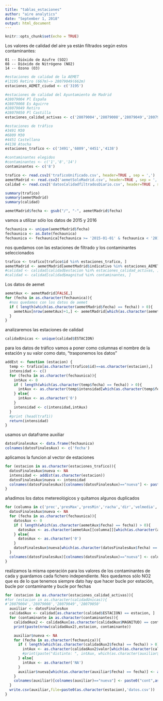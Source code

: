```yaml
---
title: "tablas_estaciones"
author: "aire analytics"
date: "September 1, 2018"
output: html_document
---
```


```r
knitr::opts_chunk$set(echo = TRUE)
```
 Los valores de calidad del aire ya están filtrados según estos contaminantes:

    01 -- Dióxido de Azufre (SO2)
    08 -- Dióxido de Nitrógeno (NO2)
    14 -- Ozono (O3)


```r
#estaciones de calidad de la AEMET
#|3195 Retiro (667m)—> 28079049(662m)
estaciones_AEMET_ciudad <- c('3195')

#estaciones de calidad del Ayuntamiento de Madrid
#28079004 Pl España
#28079008 Es Aguirre
#28079049 Retiro
#28079050 Pl Castilla
estaciones_calidad_activas <- c('28079004','28079008','28079049','28079050')

#estaciones de tráfico
#3491 M30
#6809 M30
#4451 Castellana
#4138 Atocha
estaciones_trafico <- c('3491','6809','4451','4138')

#contaminantes elegidos
#contaminantes <- c('1','8','14')
contaminantes <- c('8')
```

```r
trafico <- read.csv2('traficoUnificado.csv', header=TRUE , sep = ',')
aemetMadrid <- read.csv2('aemetSoloMadrid.csv', header=TRUE , sep = ',')
calidad <- read.csv2('datosCalidadfiltradosDiario.csv', header=TRUE , sep = ';')
```

```r
summary(trafico)
summary(aemetMadrid)
summary(calidad)

```

```r
aemetMadrid$fecha <- gsub("/", "-", aemetMadrid$fecha)
```

vamos a utilizar sólo los datos de 2015 y 2016
```r
fechaunica <- unique(aemetMadrid$fecha)
fechaunica <- as.Date(fechaunica)
fechaunica <- fechaunica[fechaunica >= '2015-01-01' & fechaunica < '2017-01-01' & !is.na(fechaunica)]
```

nos quedamos con las estaciones de filtrado y los contaminantes seleccionados
```r
trafico <- trafico[trafico$id %in% estaciones_trafico, ]
aemetMadrid <- aemetMadrid[aemetMadrid$indicativo %in% estaciones_AEMET_ciudad, ]
#calidad <- calidad[calidad$estacion %in% estaciones_calidad_activas, ]
#calidad <- calidad[calidad$magnitud %in% contaminantes, ]
```


Los datos de aemet
```r
aemetAux <- aemetMadrid[FALSE,]
for (fecha in as.character(fechaunica)){
  #nos quedamos con los datos de aemet
  if ( length(which(as.character(aemetMadrid$fecha) == fecha)) > 0){
    aemetAux[nrow(aemetAux)+1,] <- aemetMadrid[which(as.character(aemetMadrid$fecha) == fecha),][1,]
  }
}
```

analizaremos las estaciones de calidad
```r
calidadUnicas <- unique(calidad$ESTACION)
```


para los datos de tráfico vamos a poner como columnas el nombre de la estación y su valor como dato, "trasponemos los datos"

```r
addEst <- function (estacion) {
  temp <- trafico[as.character(trafico$id)==as.character(estacion),]
  intensidad <- c()
  for (fecha in as.character(fechaunica)){
    intAux <- 0
    if ( length(which(as.character(temp$fecha) == fecha)) > 0){
      intAux <- as.character(temp$intensidad[which(as.character(temp$fecha) == fecha)])
    } else{
      intAux <- as.character('0')
    }
    intensidad <- c(intensidad,intAux)
  }
  #print (head(traf1))
  return(intensidad)
}
```
usamos un dataframe auxiliar
```r
datosFinalesAux <- data.frame(fechaunica)
colnames(datosFinalesAux) <- c('fecha')
```

aplicamos la funcion al vector de estaciones
```r
for (estacion in as.character(estaciones_trafico)){
  datosFinalesAux$nueva <- NA
  intensidad <- addEst(as.character(estacion))
  datosFinalesAux$nueva <- intensidad
  colnames(datosFinalesAux)[colnames(datosFinalesAux)=="nueva"] <- paste0("est",as.character(estacion))
}
```
añadimos los datos metereológicos y quitamos algunos duplicados
```r
for (columna in c('prec','presMax','presMin','racha','dir','velmedia','tmax','tmed','tmin')){
  datosFinalesAux$nueva <- NA
  for (fecha in as.character(fechaunica)){
    datosAux <- 0
    if ( length(which(as.character(aemetAux$fecha) == fecha)) > 0){
      datosAux <- as.character(aemetAux[[columna]][which(as.character(aemetAux$fecha) == fecha)])
    } else{
      datosAux <- as.character('0')
    }
    datosFinalesAux$nueva[which(as.character(datosFinalesAux$fecha) == fecha)] <- datosAux
  }
  colnames(datosFinalesAux)[colnames(datosFinalesAux)=="nueva"] <- columna
}
```
realizamos la misma operación para los valores de los contaminantes de cada y guardamos cada fichero independiente. Nos quedamos sólo NO2 que es de lo que tenemos siempre dato
hay que hacer bucle por estación, bucle por contaminante y bucle por fechas
```r
for (estacion in as.character(estaciones_calidad_activas)){
#for (estacion in as.character(calidadUnicas)){
#'28079004','28079008','28079049','28079050'
  auxiliar <- datosFinalesAux
  calidadAux <- calidad[as.character(calidad$ESTACION) == estacion, ]
  for (contaminante in as.character(contaminantes)){
    calidadAux2 <- calidadAux[as.character(calidadAux$MAGNITUD) == contaminante,]
    print(paste(nrow(calidadAux2),estacion, contaminante))

    auxiliar$nueva <- NA
    for (fecha in as.character(fechaunica)){
      if ( length(which(as.character(calidadAux2$fecha) == fecha)) > 0){
        intAux <- as.character(calidadAux2$valor[which(as.character(calidadAux2$fecha) == fecha)])
        #print(paste("distinto: ", intAux, which(as.character(auxiliar$fecha) == fecha)))
      } else{
        intAux <- as.character('NA')
      }
      auxiliar$nueva[which(as.character(auxiliar$fecha) == fecha)] <- as.character(intAux)
    }
    colnames(auxiliar)[colnames(auxiliar)=="nueva"] <- paste0("cont",as.character(contaminante))
  }
  write.csv(auxiliar,file=paste0(as.character(estacion),'datos.csv'))
}
```

